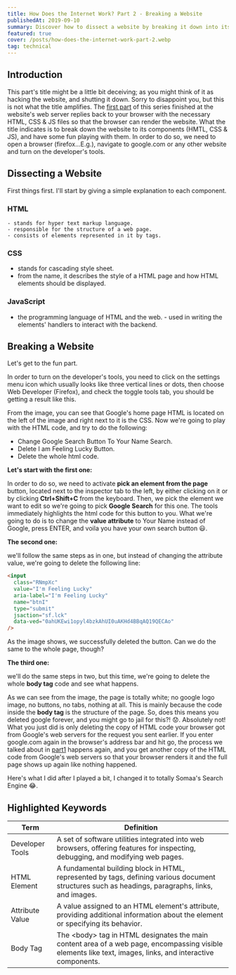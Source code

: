 ```yaml
---
title: How Does the Internet Work? Part 2 - Breaking a Website
publishedAt: 2019-09-10
summary: Discover how to dissect a website by breaking it down into its core components
featured: true
cover: /posts/how-does-the-internet-work-part-2.webp
tag: technical
---
```


## Introduction

This part's title might be a little bit deceiving; as you might think of it as
hacking the website, and shutting it down. Sorry to disappoint you, but this
is not what the title amplifies. The [first
part](http://som3aware.vercel.app/posts/how-does-the-internet-work-part-1) of
this series finished at the website's web server replies back to your browser
with the necessary HTML, CSS & JS files so that the browser can render the
website. What the title indicates is to break down the website to its
components (HMTL, CSS & JS), and have some fun playing with them. In order to
do so, we need to open a browser (firefox...E.g.), navigate to google.com or
any other website and turn on the developer's tools.

## Dissecting a Website

First things first. I'll start by giving a simple explanation to each
component.

### HTML

    - stands for hyper text markup language.
    - responsible for the structure of a web page.
    - consists of elements represented in it by tags.

### CSS

- stands for cascading style sheet.
- from the name, it describes the style of a HTML page and
  how HTML elements should be displayed.

### JavaScript

- the programming language of HTML and the web. - used in
  writing the elements' handlers to interact with the backend.

## Breaking a Website

Let's get to the fun part.

In order to turn on the developer's tools, you need to click on the
settings menu icon which usually looks like three vertical lines or dots,
then choose Web Developer (Firefox), and check the toggle tools tab, you
should be getting a result like this.

<NextImage
  priority
  width={600}
  height={400}
  alt="developer tools screenshot"
  src="/posts/how-does-the-internet-work-part2-img1.webp"
/>

From the image, you can see that Google's home page HTML is located on the
left of the image and right next to it is the CSS. Now we're going to play
with the HTML code, and try to do the following:

- Change Google Search Button To Your Name Search.
- Delete I am Feeling Lucky Button.
- Delete the whole html code.

**Let's start with the first one:**

In order to do so, we need to activate **pick an element from the page** button, located next to the
inspector tab to the left, by either clicking on it or by clicking **Ctrl+Shift+C**
from the keyboard. Then, we pick the element we want to edit so we're going to pick **Google Search**
for this one. The tools immediately highlights the html code for this button to you. What we're
going to do is to change the **value attribute** to Your Name instead of Google, press ENTER, and
voila you have your own search button 😃.

<NextImage
  priority
  width={600}
  height={400}
  alt="developer tools screenshot 2"
  src="/posts/how-does-the-internet-work-part2-img2.webp"
/>

**The second one:**

we'll follow the same steps as in one, but instead of changing the attribute value, we're going
to delete the following line:

```html showLineNumbers
<input
  class="RNmpXc"
  value="I'm Feeling Lucky"
  aria-label="I'm Feeling Lucky"
  name="btnI"
  type="submit"
  jsaction="sf.lck"
  data-ved="0ahUKEwi1opyl4bzkAhUI0uAKHd4BBqAQ19QECAo"
/>
```

<NextImage
  priority
  width={600}
  height={400}
  alt="developer tools attribute value"
  src="/posts/how-does-the-internet-work-part2-img3.webp"
/>

As the image shows, we successfully deleted the button. Can we do the same to the whole page, though?

**The third one:**

we'll do the same steps in two, but this time, we're going to delete the whole **body tag** code and see what happens.

<NextImage
  priority
  width={600}
  height={400}
  alt="developer tools delete button"
  src="/posts/how-does-the-internet-work-part2-img4.webp"
/>

As we can see from the image, the page is totally white; no google logo image,
no buttons, no tabs, nothing at all. This is mainly because the code inside
the **body tag** is the structure of the page. So, does this means you deleted
google forever, and you might go to jail for this?! 😟. Absolutely not! What
you just did is only deleting the copy of HTML code your browser got from
Google's web servers for the request you sent earlier. If you enter google.com
again in the browser's address bar and hit go, the process we talked about in
[part1](http://som3aware.vercel.app/posts/how-does-the-internet-work-part-1)
happens again, and you get another copy of the HTML code from Google's web
servers so that your browser renders it and the full page shows up again like
nothing happened.

<NextImage
  priority
  width={600}
  height={400}
  alt="developer tools no button"
  src="/posts/how-does-the-internet-work-part2-img5.webp"
/>

Here's what I did after I played a bit, I changed it to totally Somaa's Search
Engine 😂.

<NextImage
  priority
  width={600}
  height={400}
  alt="somaa search engine"
  src="/posts/how-does-the-internet-work-part2-img6.webp"
/>

## Highlighted Keywords

<table>
  <thead>
    <tr>
      <th>Term</th>
      <th>Definition</th>
    </tr>
  </thead>
  <tbody>
    <tr>
      <td>Developer Tools</td>
      <td>
        A set of software utilities integrated into web browsers, offering
        features for inspecting, debugging, and modifying web pages.
      </td>
    </tr>
    <tr>
      <td>HTML Element</td>
      <td>
        A fundamental building block in HTML, represented by tags, defining
        various document structures such as headings, paragraphs, links, and
        images.
      </td>
    </tr>
    <tr>
      <td>Attribute Value</td>
      <td>
        A value assigned to an HTML element's attribute, providing additional
        information about the element or specifying its behavior.
      </td>
    </tr>
    <tr>
      <td>Body Tag</td>
      <td>
        The &lt;body&gt; tag in HTML designates the main content area of a web
        page, encompassing visible elements like text, images, links, and
        interactive components.
      </td>
    </tr>
  </tbody>
</table>
